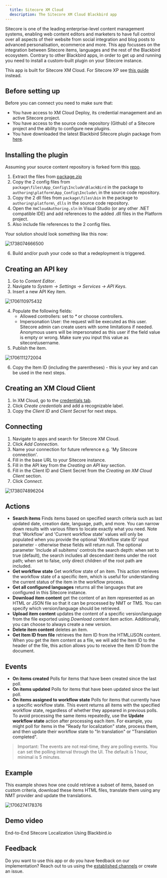```yaml
---
  title: Sitecore XM Cloud
  description: The Sitecore XM Cloud Blackbird app
---
```


<LinkCard title="View on Github" target="_blank" href="https://github.com/bb-io/SitecoreXmCloud" icon="github" />

Sitecore is one of the leading enterprise-level content management systems, enabling web content editors and marketers to have full control over all aspects of their website from social integration and blog posts to advanced personalisation, ecommerce and more. This app focusses on the integration between Sitecore items, languages and the rest of the Blackbird ecosystem. Contrary to other Blackbird apps, in order to get up and running you need to install a custom-built plugin on your Sitecore instance.

This app is built for Sitecore XM Cloud. For Sitecore XP see [this guide](https://docs.blackbird.io/apps/sitecore-xp/) instead.

## Before setting up

Before you can connect you need to make sure that:

- You have access to XM Cloud Deploy, its credential management and an active Sitecore project.
- You have access to the source code repository (Github) of a Sitecore project and the ability to configure new plugins.
- You have downloaded the latest Blackbird Sitecore plugin package from [here](https://docs.blackbird.io/sitecore/package.zip).

## Installing the plugin

Assuming your source content repository is forked form this [repo](https://github.com/sitecorelabs/xmcloud-foundation-head).

1. Extract the files from [package.zip](https://docs.blackbird.io/sitecore/package.zip)
2. Copy the 2 config files from `package\files\App_Config\Include\BlackBird` in the package to `authoring\platform\App_Config\Include\` in the source code repository.
3. Copy the 2 dll files from `package\files\bin` in the package to `authoring\platform\_dlls` in the source code repository.
4. Open the `XmCloudAuthoring.sln` in Visual Studio (or any other .NET compatible IDE) and add references to the added .dll files in the Platform project.
5. Also include file references to the 2 config files.

Your solution should look something like this now:

![1738074666500](https://raw.githubusercontent.com/bb-io/SitecoreXmCloud/main/image/README/1738074666500.png)

6. Build and/or push your code so that a redeployment is triggered.

## Creating an API key

1. Go to _Content Editor_.
2. Navigate to _System -> Settings -> Services -> API Keys_.
3. Insert a new API Key item.

![1706110975432](https://raw.githubusercontent.com/bb-io/SitecoreXmCloud/main/image/README/1706110975432.png)

4. Populate the following fields:
   - Allowed controllers: set to _\*_ or choose controllers.
   - Impersonation User: the request will be executed as this user. Sitecore admin can create users with some limitations if needed. Anonymous users will be impersonated as this user if the field value is empty or wrong. Make sure you input this value as sitecore\username.
5. Publish the item.

![1706111272004](https://raw.githubusercontent.com/bb-io/SitecoreXmCloud/main/image/README/1706111272004.png)

6. Copy the Item ID (including the parentheses) - this is your key and can be used in the next steps.

## Creating an XM Cloud Client

1. In XM Cloud, go to the [credentials tab](https://deploy.sitecorecloud.io/credentials).
2. Click _Create credentials_ and add a recognizable label.
3. Copy the _Client ID_ and _Client Secret_ for next steps.

## Connecting

1. Navigate to apps and search for Sitecore XM Cloud.
2. Click _Add Connection_.
3. Name your connection for future reference e.g. 'My Sitecore connection'.
4. Fill in the base URL to your Sitecore instance.
5. Fill in the API key from the _Creating an API key_ section.
6. Fill in the Client ID and Client Secret from the  _Creating an XM Cloud Client_ section.
7. Click _Connect_.

![1738074896204](https://raw.githubusercontent.com/bb-io/SitecoreXmCloud/main/image/README/1738074896204.png)

## Actions

- **Search items** Finds items based on specified search criteria such as last updated date, creation date, language, path, and more. You can narrow down results with various filters to locate exactly what you need. Note that 'Workflow' and 'Current workflow state' values will only be populated when you provide the optional 'Workflow state ID' input parameter - otherwise these fields will return null. The optional parameter 'Include all subitems' controls the search depth: when set to true (default), the search includes all descendant items under the root path; when set to false, only direct children of the root path are included.
- **Get workflow state** Get workflow state of an item. This action retrieves the workflow state of a specific item, which is useful for understanding the current status of the item in the workflow process.
- **Get all configured languages** returns all the languages that are configured in this Sitecore instance.
- **Download item content** get the content of an item represented as an HTML or JSON file so that it can be processed by NMT or TMS. You can specify which version/language should be retrieved.
- **Upload item content** updates the content of a specific version/language from the file exported using _Download content item_ action. Additionally, you can choose to always create a new version.
- **Delete item content** deletes an item.
- **Get Item ID from file** retrieves the item ID from the HTML/JSON content. When you get the item content as a file, we will add the Item ID to the header of the file, this action allows you to receive the Item ID from the document.

## Events

- **On items created** Polls for items that have been created since the last poll.
- **On items updated** Polls for items that have been updated since the last poll.
- **On items assigned to workflow state** Polls for items that currently have a specific workflow state. This event returns all items with the specified workflow state, regardless of whether they appeared in previous polls. To avoid processing the same items repeatedly, use the **Update workflow state** action after processing each item. For example, you might poll for items in the "Ready for localization" state, process them, and then update their workflow state to "In translation" or "Translation completed".

> Important: The events are not real-time, they are polling events. You can set the polling interval through the UI. The default is 1 hour, minimal is 5 minutes.

## Example

This example shows how one could retrieve a subset of items, based on custom criteria, download these items HTML files, translate them using any NMT provider and update the translations.

![1706274178376](https://raw.githubusercontent.com/bb-io/SitecoreXmCloud/main/image/README/1706274178376.png)

## Demo video

End-to-End Sitecore Localization Using Blackbird.io


<YouTube id="https://youtu.be/JES891sUrVk" />

## Feedback

Do you want to use this app or do you have feedback on our implementation? Reach out to us using the [established channels](https://www.blackbird.io/) or create an issue.

